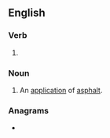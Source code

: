 ==English==

===Verb===
{{head|en|verb form}}

# {{present participle of|en|asphalt|nocat=1}}

===Noun===
{{en-noun}}

# An [[application]] of [[asphalt]].

===Anagrams===
* {{anagrams|en|a=aaghilnpst|Phalangist|phalangist}}